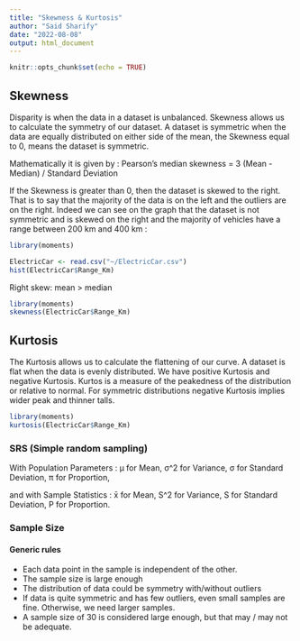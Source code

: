 ---
title: "Skewness & Kurtosis"
author: "Said Sharify"
date: "2022-08-08"
output: html_document
---

```{r setup, include=FALSE}
knitr::opts_chunk$set(echo = TRUE)
```

## Skewness

Disparity is when the data in a dataset is unbalanced. Skewness allows us to calculate the symmetry of our dataset. A dataset is symmetric when the data are equally distributed on either side of the mean, the Skewness equal to 0, means the dataset is symmetric.

Mathematically it is given by :
Pearson’s median skewness = 3 (Mean - Median) / Standard Deviation

If the Skewness is greater than 0, then the dataset is skewed to the right. That is to say that the majority of the data is on the left and the outliers are on the right. Indeed we can see on the graph that the dataset is not symmetric and is skewed on the right and the majority of vehicles have a range between 200 km and 400 km :

```{r Histogram}
library(moments)

ElectricCar <- read.csv("~/ElectricCar.csv")
hist(ElectricCar$Range_Km)

```

Right skew: mean > median

```{r Skewness}
library(moments)
skewness(ElectricCar$Range_Km)
```


## Kurtosis

The Kurtosis allows us to calculate the flattening of our curve. A dataset is flat when the data is evenly distributed. We have positive Kurtosis and negative Kurtosis. Kurtos is a measure of the peakedness of the distribution or relative to normal. For symmetric distributions negative Kurtosis implies wider peak and thinner talls.

```{r Kurtosis}
library(moments)
kurtosis(ElectricCar$Range_Km)
```

### SRS (Simple random sampling)

With Population Parameters :
μ for Mean, σ^2 for Variance, σ for Standard Deviation, π for Proportion, 


and with Sample Statistics :
x̄ for Mean, S^2 for Variance, S for Standard Deviation, P for Proportion.


### Sample Size

#### Generic rules
  - Each data point in the sample is independent of the other.
  - The sample size is large enough
  - The distribution of data could be symmetry with/without outliers
  - If data is quite symmetric and has few outliers, even small samples are fine. Otherwise, we need larger samples.
  - A sample size of 30 is considered large enough, but that may / may not be adequate.



